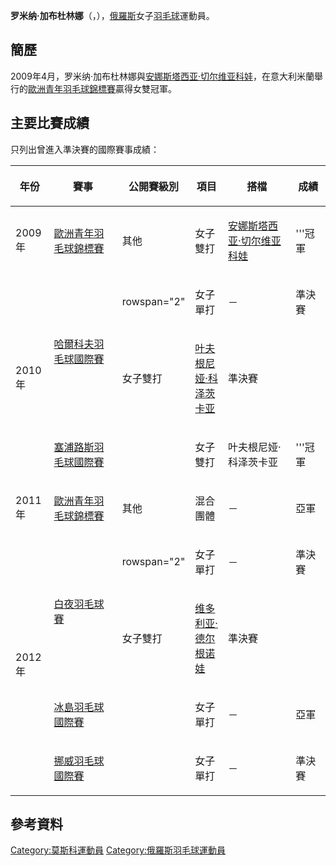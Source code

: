 {{noteTA|G1=Badminton}}
{{Infobox 羽球選手
| playername              = 罗米纳·加布杜林娜<br/>{{lang|ru|Ромина Габдуллина}}<br/><small>({{lang|en|Romina Gabdullina}})</small>
| image                   = 
| size                    = 
| caption                 = 
| birth_name              = {{lang|ru|ГАБДУЛЛИНА<br/>Ромина Эдуардовна}}<ref name="infosport">{{cite web|title=Личные данные|url=http://www.infosport.ru/person/badminton/gabdullina-romina-eduardovna|website=infosport.ru|access-date=2016-02-06|archive-date=2017-03-09|archive-url=https://web.archive.org/web/20170309171811/http://infosport.ru/person/badminton/gabdullina-romina-eduardovna|dead-url=no}}{{ru}}</ref>
| date_of_birth           = {{birth_date_and_age|1993|3|17}}
| place_of_birth          = {{RUS}}[[莫斯科|莫斯科]]<ref name="infosport"/>
| height                  = {{height|m=1.67}}<ref name="infosport"/>
| weight                  = {{weight|kg=56}}<ref name="infosport"/>
| event                   = 女子單打、女子雙打
| country                 = {{RUS}}
| years_active            = 
| handedness              = 
| coach                   = 
| highest_ranking         = 第70位（女單）
| date_of_highest_ranking = 2013年3月14日<ref name="ranking">[http://bwfcontent.tournamentsoftware.com/ranking/player.aspx?id=6267&player=109106 BWF World Ranking - Ranking of Romina GABDULLINA (10408)]{{en}}</ref>
| current_ranking         = 沒有排名
| date_of_current_ranking = 2014年2月27日<ref>[http://bwfcontent.tournamentsoftware.com/ranking/category.aspx?id=6494&category=473 BWF World Ranking - BWF世界排名榜 (2/27/2014) - Women's singles]{{en}}</ref><ref>[http://bwfcontent.tournamentsoftware.com/ranking/category.aspx?id=6494&category=475 BWF World Ranking - BWF世界排名榜 (2/27/2014) - Women's doubles]{{en}}</ref>
| played                  = 53勝–33負（女單）<br/>22勝–16負（女雙）<br/>5勝–9負（混雙）
| titles                  = 
| bwf_profile             = 1D3A9AD5-3538-45C9-B4E5-FE89A2F38B37
| bwf_id                  = 10408
| updated                 = 2014年3月4日
}}
{{MedalTableTop}}
{{MedalSport | 女子[[羽毛球|羽毛球]]}}
{{MedalCountry | {{RUS}}}}
{{MedalCompetition | [[歐洲青年羽毛球錦標賽|歐洲青年羽毛球錦標賽]]}}
{{MedalGold  | [[2009年歐洲青年羽毛球錦標賽|2009年 米蘭]] | 女子雙打 }}
{{MedalSilver| [[2011年歐洲青年羽毛球錦標賽|2011年 萬塔]] | 混合團體 }}
{{MedalBottom}}
'''罗米纳·加布杜林娜'''（{{lang-ru|'''Ромина Габдуллина'''}}，{{bd|1993年|3月17日}}），[[俄羅斯|俄羅斯]]女子[[羽毛球|羽毛球]]運動員。

==簡歷==
2009年4月，罗米纳·加布杜林娜與[[安娜斯塔西亚·切尔维亚科娃|安娜斯塔西亚·切尔维亚科娃]]，在意大利米蘭舉行的[[2009年歐洲青年羽毛球錦標賽|歐洲青年羽毛球錦標賽]]贏得女雙冠軍。

==主要比賽成績==
只列出曾進入準決賽的國際賽事成績：
{| class=wikitable style="text-align:center; font-size:small;" 
!width="50"|年份
!width="180"|賽事
!width="80"|公開賽級別
!width="60"|項目
!width="160"|搭檔
!width="50"|成績
|-
!rowspan="1"|2009年
|[[2009年歐洲青年羽毛球錦標賽|歐洲青年羽毛球錦標賽]]
|其他
|女子雙打
|[[安娜斯塔西亚·切尔维亚科娃|安娜斯塔西亚·切尔维亚科娃]]
|bgcolor="gold"|'''冠軍
|-
!rowspan="3"|2010年
|rowspan="2"|[[2010年哈爾科夫羽毛球國際賽|哈爾科夫羽毛球國際賽]]
|rowspan="2" {{BWFIC}}
|女子單打
|－
|bgcolor="#b8860b"|準決賽
|-
|女子雙打
|[[叶夫根尼娅·科泽茨卡亚|叶夫根尼娅·科泽茨卡亚]]
|bgcolor="#b8860b"|準決賽
|-
|[[2010年塞浦路斯羽毛球國際賽|塞浦路斯羽毛球國際賽]]
|{{BWFIS}}
|女子雙打
|叶夫根尼娅·科泽茨卡亚
|bgcolor="gold"|'''冠軍
|-
!rowspan="1"|2011年
|[[2011年歐洲青年羽毛球錦標賽|歐洲青年羽毛球錦標賽]]
|其他
|混合團體
|－　
|bgcolor="silver"|亞軍 
|-
!rowspan="4"|2012年
|rowspan="2"|[[2012年白夜羽毛球賽|白夜羽毛球賽]]
|rowspan="2" {{BWFIC}}
|女子單打
|－　
|bgcolor="#b8860b"|準決賽
|-
|女子雙打
|[[维多利亚·德尔根诺娃|维多利亚·德尔根诺娃]]
|bgcolor="#b8860b"|準決賽
|-
|[[2012年冰島羽毛球國際賽|冰島羽毛球國際賽]]
|{{BWFIS}}
|女子單打
|－　
|bgcolor="silver"|亞軍
|-
|[[2012年挪威羽毛球國際賽|挪威羽毛球國際賽]]
|{{BWFIC}}
|女子單打
|－　
|bgcolor="#b8860b"|準決賽
|}
{{BWF賽事級別索引}}

==參考資料==
{{Reflist}}

{{DEFAULTSORT:Gabdullina, Romina}}
[[Category:莫斯科運動員|Category:莫斯科運動員]]
[[Category:俄羅斯羽毛球運動員|Category:俄羅斯羽毛球運動員]]